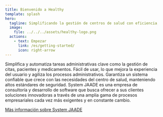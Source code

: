 ```yaml
---
title: Bienvenido a Healthy
template: splash
hero:
  tagline: Simplificando la gestión de centros de salud con eficiencia, seguridad y escalabilidad.
  image:
    file: ../../../assets/healthy-logo.png
  actions:
    - text: Empezar
      link: /es/getting-started/
      icon: right-arrow
---
```



<CardGrid>
  <Card title="Automatización de procesos" icon="rocket">
    Simplifica y automatiza tareas administrativas clave como
    la gestión de citas, pacientes y medicamentos.
  </Card>
  <Card title="Ban records" icon="seti:default">
    Fácil de usar, lo que mejora la experiencia del usuario y
    agiliza los procesos administrativos.
  </Card>
  <Card title="Arquitectura escalable y segura" icon="seti:lock">
    Garantiza un sistema confiable que crece con las
    necesidades del centro de salud, manteniendo altos
    estándares de seguridad.
  </Card>
</CardGrid>

<AboutHealthy title="Presentado por">
System JAADE es una empresa de consultoría y desarrollo de software que
busca ofrecer a sus clientes soluciones innovadoras a través de una amplia
gama de procesos empresariales cada vez más exigentes y en constante cambio.

[Màs información sobre System JAADE](https://systemjaade.com)

</AboutHealthy>
